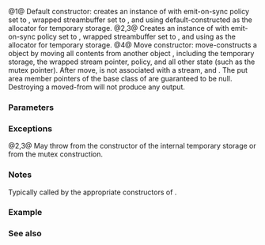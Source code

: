 {{cpp/io/basic_syncbuf/title|basic_syncbuf}}
{{cpp/io/basic_syncbuf/navbar}}
{{dcl begin}}
{{dcl|num=1|1=
basic_syncbuf()
    : basic_syncbuf( nullptr )
}}
{{dcl|num=2|1=
explicit basic_syncbuf( streambuf_type* obuf )
    : basic_syncbuf( obuf, Allocator() ) {}
}}
{{dcl|num=3|1=
basic_syncbuf( streambuf_type* obuf, const Allocator&amp; a );
}}
{{dcl|num=4|1=
basic_syncbuf( basic_syncbuf&amp;&amp; rhs );
}}
{{dcl end}}

@1@ Default constructor: creates an instance of {{tt|std::basic_syncbuf}} with emit-on-sync policy set to {{c|false}}, wrapped streambuffer set to {{c|nullptr}}, and using default-constructed {{tt|Allocator}} as the allocator for temporary storage.
@2,3@ Creates an instance of {{tt|std::basic_syncbuf}} with emit-on-sync policy set to {{c|false}}, wrapped streambuffer set to {{c|obuf}}, and using {{c|a}} as the allocator for temporary storage.
@4@ Move constructor: move-constructs a {{tt|std::basic_syncbuf}} object by moving all contents from another {{tt|std::basic_syncbuf}} object {{c|rhs}}, including the temporary storage, the wrapped stream pointer, policy, and all other state (such as the mutex pointer). After move, {{c|rhs}} is not associated with a stream, and {{c|1=rhs.get_wrapped() == nullptr}}. The put area member pointers of the base class {{lc|std::basic_streambuf}} of {{c|rhs}} are guaranteed to be null. Destroying a moved-from {{c|rhs}} will not produce any output.

===Parameters===
{{par begin}}
{{par|obuf|pointer to the {{lc|std::basic_streambuf}} to wrap}}
{{par|a|the allocator to use for temporary storage}}
{{par|rhs|another {{tt|std::basic_syncbuf}} to move from}}
{{par end}}

===Exceptions===
@2,3@ May throw {{lc|std::bad_alloc}} from the constructor of the internal temporary storage or {{lc|std::system_error}} from the mutex construction.

===Notes===
Typically called by the appropriate constructors of {{lc|std::basic_osyncstream}}.

===Example===
{{example}}

===See also===
{{dsc begin}}
{{dsc inc|cpp/io/basic_streambuf/dsc sync}}
{{dsc inc|cpp/io/basic_syncbuf/dsc emit}}
{{dsc end}}

{{langlinks|es|ja|zh}}